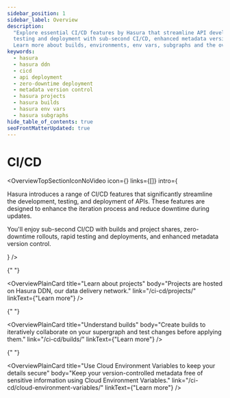 ```yaml
---
sidebar_position: 1
sidebar_label: Overview
description:
  "Explore essential CI/CD features by Hasura that streamline API development, testing, and deployment. Enjoy rapid
  testing and deployment with sub-second CI/CD, enhanced metadata version control, and zero-downtime during updates.
  Learn more about builds, environments, env vars, subgraphs and the overall CI/CD process."
keywords:
  - hasura
  - hasura ddn
  - cicd
  - api deployment
  - zero-downtime deployment
  - metadata version control
  - hasura projects
  - hasura builds
  - hasura env vars
  - hasura subgraphs
hide_table_of_contents: true
seoFrontMatterUpdated: true
---
```



# CI/CD

<OverviewTopSectionIconNoVideo
  icon={<Icon />}
  links={[]}
  intro={
    <div>
      <p>
        Hasura introduces a range of CI/CD features that significantly streamline the development, testing, and
        deployment of APIs. These features are designed to enhance the iteration process and reduce downtime during
        updates.
      </p>
      <p>
        You'll enjoy sub-second CI/CD with builds and project shares, zero-downtime rollouts, rapid testing and
        deployments, and enhanced metadata version control.
      </p>
    </div>
  }
/>

<div className="overview-gallery card-wrapper">

{" "}

<OverviewPlainCard
  title="Learn about projects"
  body="Projects are hosted on Hasura DDN, our data delivery network."
  link="/ci-cd/projects/"
  linkText={"Learn more"}
/>

{" "}

<OverviewPlainCard
  title="Understand builds"
  body="Create builds to iteratively collaborate on your supergraph and test changes before applying them."
  link="/ci-cd/builds/"
  linkText={"Learn more"}
/>

{" "}

<OverviewPlainCard
  title="Use Cloud Environment Variables to keep your details secure"
  body="Keep your version-controlled metadata free of sensitive information using Cloud Environment Variables."
  link="/ci-cd/cloud-environment-variables/"
  linkText={"Learn more"}
/>

</div>
